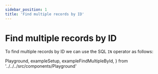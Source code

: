 ```yaml
---
sidebar_position: 1
title: 'Find multiple records by ID'
---
```


# Find multiple records by ID

To find multiple records by ID we can use the SQL `IN` operator as follows:

  Playground,
  exampleSetup,
  exampleFindMultipleById,
} from '../../../src/components/Playground'

<Playground code={exampleFindMultipleById} setupCode={exampleSetup} />
